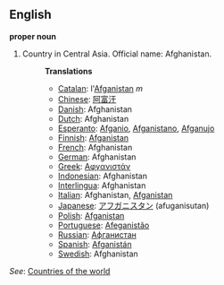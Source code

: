 ==English==

'''proper noun'''

# Country in Central Asia. Official name: Afghanistan.
#:'''Translations'''
#:*[[Catalan]]: l'[[Afganistan]] ''m''
#:*[[Chinese]]: [[阿富汗]]
#:*[[Danish]]: Afghanistan
#:*[[Dutch]]: Afghanistan
#:*[[Esperanto]]: [[Afganio]], [[Afganistano]], [[Afganujo]]
#:*[[Finnish]]: [[Afganistan]]
#:*[[French]]: Afghanistan
#:*[[German]]: Afghanistan
#:*[[Greek]]: [[Αφγανιστάν]]
#:*[[Indonesian]]: Afghanistan
#:*[[Interlingua]]: Afghanistan
#:*[[Italian]]: Afghanistan, [[Afganistan]]
#:*[[Japanese]]: [[アフガニスタン]] (afuganisutan)
#:*[[Polish]]: [[Afganistan]]
#:*[[Portuguese]]: [[Afeganistão]]
#:*[[Russian]]: [[Афганистан]]
#:*[[Spanish]]: [[Afganistán]]
#:*[[Swedish]]: Afghanistan

''See'': [[Countries of the world]]